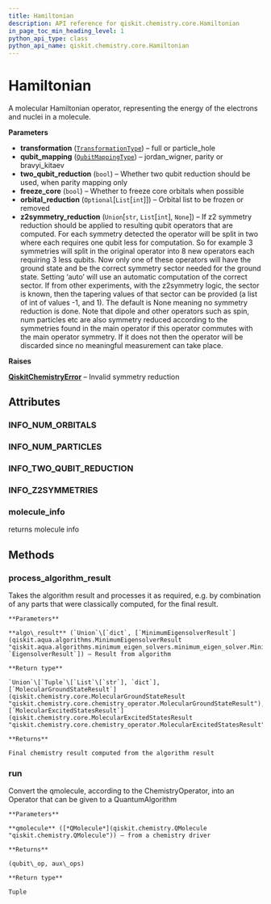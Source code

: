 ```yaml
---
title: Hamiltonian
description: API reference for qiskit.chemistry.core.Hamiltonian
in_page_toc_min_heading_level: 1
python_api_type: class
python_api_name: qiskit.chemistry.core.Hamiltonian
---
```


# Hamiltonian

<Class id="qiskit.chemistry.core.Hamiltonian" isDedicatedPage={true} github="https://github.com/qiskit-community/qiskit-aqua/tree/stable/0.7/qiskit/chemistry/core/hamiltonian.py" signature="Hamiltonian(transformation=TransformationType.FULL, qubit_mapping=QubitMappingType.PARITY, two_qubit_reduction=True, freeze_core=False, orbital_reduction=None, z2symmetry_reduction=None)" modifiers="class">
  A molecular Hamiltonian operator, representing the energy of the electrons and nuclei in a molecule.

  **Parameters**

  *   **transformation** ([`TransformationType`](qiskit.chemistry.core.TransformationType "qiskit.chemistry.core.hamiltonian.TransformationType")) – full or particle\_hole
  *   **qubit\_mapping** ([`QubitMappingType`](qiskit.chemistry.core.QubitMappingType "qiskit.chemistry.core.hamiltonian.QubitMappingType")) – jordan\_wigner, parity or bravyi\_kitaev
  *   **two\_qubit\_reduction** (`bool`) – Whether two qubit reduction should be used, when parity mapping only
  *   **freeze\_core** (`bool`) – Whether to freeze core orbitals when possible
  *   **orbital\_reduction** (`Optional`\[`List`\[`int`]]) – Orbital list to be frozen or removed
  *   **z2symmetry\_reduction** (`Union`\[`str`, `List`\[`int`], `None`]) – If z2 symmetry reduction should be applied to resulting qubit operators that are computed. For each symmetry detected the operator will be split in two where each requires one qubit less for computation. So for example 3 symmetries will split in the original operator into 8 new operators each requiring 3 less qubits. Now only one of these operators will have the ground state and be the correct symmetry sector needed for the ground state. Setting ‘auto’ will use an automatic computation of the correct sector. If from other experiments, with the z2symmetry logic, the sector is known, then the tapering values of that sector can be provided (a list of int of values -1, and 1). The default is None meaning no symmetry reduction is done. Note that dipole and other operators such as spin, num particles etc are also symmetry reduced according to the symmetries found in the main operator if this operator commutes with the main operator symmetry. If it does not then the operator will be discarded since no meaningful measurement can take place.

  **Raises**

  [**QiskitChemistryError**](qiskit.chemistry.QiskitChemistryError "qiskit.chemistry.QiskitChemistryError") – Invalid symmetry reduction

  ## Attributes

  <span id="hamiltonian-info-num-orbitals" />

  ### INFO\_NUM\_ORBITALS

  <Attribute id="qiskit.chemistry.core.Hamiltonian.INFO_NUM_ORBITALS" attributeValue="'num_orbitals'" />

  <span id="hamiltonian-info-num-particles" />

  ### INFO\_NUM\_PARTICLES

  <Attribute id="qiskit.chemistry.core.Hamiltonian.INFO_NUM_PARTICLES" attributeValue="'num_particles'" />

  <span id="hamiltonian-info-two-qubit-reduction" />

  ### INFO\_TWO\_QUBIT\_REDUCTION

  <Attribute id="qiskit.chemistry.core.Hamiltonian.INFO_TWO_QUBIT_REDUCTION" attributeValue="'two_qubit_reduction'" />

  <span id="hamiltonian-info-z2symmetries" />

  ### INFO\_Z2SYMMETRIES

  <Attribute id="qiskit.chemistry.core.Hamiltonian.INFO_Z2SYMMETRIES" attributeValue="'z2symmetries'" />

  <span id="hamiltonian-molecule-info" />

  ### molecule\_info

  <Attribute id="qiskit.chemistry.core.Hamiltonian.molecule_info">
    returns molecule info
  </Attribute>

  ## Methods

  <span id="hamiltonian-process-algorithm-result" />

  ### process\_algorithm\_result

  <Function id="qiskit.chemistry.core.Hamiltonian.process_algorithm_result" signature="Hamiltonian.process_algorithm_result(algo_result)">
    Takes the algorithm result and processes it as required, e.g. by combination of any parts that were classically computed, for the final result.

    **Parameters**

    **algo\_result** (`Union`\[`dict`, [`MinimumEigensolverResult`](qiskit.aqua.algorithms.MinimumEigensolverResult "qiskit.aqua.algorithms.minimum_eigen_solvers.minimum_eigen_solver.MinimumEigensolverResult"), `EigensolverResult`]) – Result from algorithm

    **Return type**

    `Union`\[`Tuple`\[`List`\[`str`], `dict`], [`MolecularGroundStateResult`](qiskit.chemistry.core.MolecularGroundStateResult "qiskit.chemistry.core.chemistry_operator.MolecularGroundStateResult"), [`MolecularExcitedStatesResult`](qiskit.chemistry.core.MolecularExcitedStatesResult "qiskit.chemistry.core.chemistry_operator.MolecularExcitedStatesResult")]

    **Returns**

    Final chemistry result computed from the algorithm result
  </Function>

  <span id="hamiltonian-run" />

  ### run

  <Function id="qiskit.chemistry.core.Hamiltonian.run" signature="Hamiltonian.run(qmolecule)">
    Convert the qmolecule, according to the ChemistryOperator, into an Operator that can be given to a QuantumAlgorithm

    **Parameters**

    **qmolecule** ([*QMolecule*](qiskit.chemistry.QMolecule "qiskit.chemistry.QMolecule")) – from a chemistry driver

    **Returns**

    (qubit\_op, aux\_ops)

    **Return type**

    Tuple
  </Function>
</Class>

